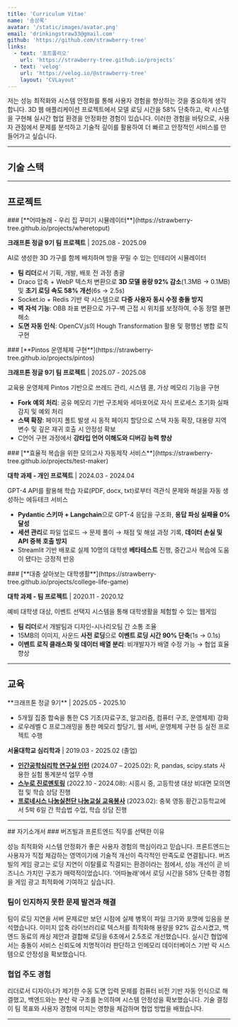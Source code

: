 ```yaml
---
title: 'Curriculum Vitae'
name: '송상록'
avatar: '/static/images/avatar.png'
email: 'drinkingstraw33@gmail.com'
github: 'https://github.com/strawberry-tree'
links:
  - text: '포트폴리오'
    url: 'https://strawberry-tree.github.io/projects'
  - text: 'velog'
    url: 'https://velog.io/@strawberry-tree'
    layout: 'CVLayout'
---
```


<section className="print:page-break-inside-avoid">

저는 성능 최적화와 시스템 안정화를 통해 사용자 경험을 향상하는 것을 중요하게 생각합니다. 3D 웹 애플리케이션 프로젝트에서 모델 로딩 시간을 58% 단축하고, 락 시스템을 구현해 실시간 협업 환경을 안정화한 경험이 있습니다. 이러한 경험을 바탕으로, 사용자 관점에서 문제를 분석하고 기술적 깊이를 활용하여 더 빠르고 안정적인 서비스를 만들어가고 싶습니다.

</section>

---

## 기술 스택

<section className="print:page-break-inside-avoid">

<Tag text="JavaScript" /><Tag text="Next.js" /> <Tag text="React" /> <Tag text="PostgreSQL" /> <Tag text="Express.js" /> <Tag text="Flask" />
</section>

---

## 프로젝트

<section className="print:page-break-inside-avoid">
### [**어따놀래 - 우리 집 꾸미기 시뮬레이터**](https://strawberry-tree.github.io/projects/wheretoput)

**크래프톤 정글 9기 팀 프로젝트** | 2025.08 - 2025.09

AI로 생성한 3D 가구를 함께 배치하며 방을 꾸밀 수 있는 인테리어 시뮬레이터

<Tag text="Next.js" /> <Tag text="React Three Fiber" /> <Tag text="OpenCV.js" />
<Tag text="Socket.io" /> <Tag text="Redis" /> <Tag text="PostgreSQL" />

- **팀 리더**로서 기획, 개발, 배포 전 과정 총괄
- Draco 압축 + WebP 텍스처 변환으로 **3D 모델 용량 92% 감소**(1.3MB → 0.1MB) 및 **초기 로딩 속도 58% 개선**(6s → 2.5s)
- Socket.io + Redis 기반 락 시스템으로 **다중 사용자 동시 수정 충돌 방지**
- **벽 자석 기능**: OBB 좌표 변환으로 가구-벽 근접 시 위치를 보정하여, 수동 정렬 불편 해소
- **도면 자동 인식**: OpenCV.js의 Hough Transformation 활용 및 평행선 병합 로직 구현

</section>

<section className="print:page-break-inside-avoid">
### [**Pintos 운영체제 구현**](https://strawberry-tree.github.io/projects/pintos)

**크래프톤 정글 9기 팀 프로젝트** | 2025.07 - 2025.08

교육용 운영체제 Pintos 기반으로 쓰레드 관리, 시스템 콜, 가상 메모리 기능을 구현

<Tag text="C" />

- **Fork 예외 처리**: 공유 메모리 기반 구조체와 세마포어로 자식 프로세스 초기화 실패 감지 및 예외 처리
- **스택 확장**: 페이지 폴트 발생 시 동적 페이지 할당으로 스택 자동 확장, 대용량 지역변수 및 깊은 재귀 호출 시 안정성 확보
- C언어 구현 과정에서 **강타입 언어 이해도와 디버깅 능력 향상**

</section>

<section className="print:page-break-inside-avoid">
### [**효율적 복습을 위한 모의고사 자동제작 서비스**](https://strawberry-tree.github.io/projects/test-maker)

**대학 과제 - 개인 프로젝트** | 2024.03 - 2024.04

GPT-4 API를 활용해 학습 자료(PDF, docx, txt)로부터 객관식 문제와 해설을 자동 생성하는 에듀테크 서비스

<Tag text="Python" /> <Tag text="Langchain" /> <Tag text="Streamlit" /> <Tag text="Pydantic" />

- **Pydantic 스키마 + Langchain**으로 GPT-4 응답을 구조화, **응답 파싱 실패율 0% 달성**
- **세션 관리**로 파일 업로드 → 문제 풀이 → 채점 및 해설 과정 기록, **데이터 손실 및 API 중복 호출 방지**
- Streamlit 기반 배포로 실제 10명의 대학생 **베타테스트** 진행, 중간고사 복습에 도움이 됐다는 긍정적 반응

</section>

<section className="print:page-break-inside-avoid">
### [**대충 살아보는 대학생활**](https://strawberry-tree.github.io/projects/college-life-game)

**대학 과제 - 팀 프로젝트** | 2020.11 - 2020.12

예비 대학생 대상, 이벤트 선택지 시스템을 통해 대학생활을 체험할 수 있는 웹게임

<Tag text="p5.js" /> <Tag text="JavaScript" />

- **팀 리더**로서 개발팀과 디자인-시나리오팀 간 소통 조율
- 15MB의 이미지, 사운드 **사전 로딩**으로 **이벤트 로딩 시간 90% 단축**(1s → 0.1s)
- **이벤트 로직 클래스화 및 데이터 배열 분리**: 비개발자가 배열 수정 가능 → 협업 효율 향상

</section>

---

## 교육

<section className="print:page-break-inside-avoid">
**크래프톤 정글 9기** | 2025.05 - 2025.10

- 5개월 집중 합숙을 통한 CS 기초(자료구조, 알고리즘, 컴퓨터 구조, 운영체제) 강화
- 로우레벨 C 프로그래밍을 통한 메모리 할당기, 웹 서버, 운영체제 구현 등 실전 프로젝트 수행

**서울대학교 심리학과** | 2019.03 - 2025.02 (졸업)

- [**인간공학심리학 연구실 인턴**](https://hfpsych.snu.ac.kr) (2024.07 – 2025.02): R, pandas, scipy.stats 사용한 실험 통계분석 업무 수행
- [**스누로 진로멘토링**](https://educenter.snu.ac.kr/%EC%8A%A4%EB%88%84%EB%A1%9C/) (2022.10 - 2024.08): 시흥시 중, 고등학생 대상 비대면 모의면접 및 학습 상담 진행
- [**프로네시스 나눔실천단 나눔교실 교육봉사**](https://www.instagram.com/snu_phronesis/) (2023.02): 충북 영동 황간고등학교에서 5박 6일 간 학습법 수업, 학습 상담 진행

</section>

---

<section className="hidden">
## 자기소개서
### 버즈빌과 프론트엔드 직무를 선택한 이유

성능 최적화와 시스템 안정화가 좋은 사용자 경험의 핵심이라고 믿습니다. 프론트엔드는 사용자가 직접 체감하는 영역이기에 기술적 개선이 즉각적인 만족도로 연결됩니다. 버즈빌의 게임 광고는 로딩 지연이 이탈률로 직결되는 환경이라는 점에서, 성능 개선이 곧 비즈니스 가치인 구조가 매력적이었습니다. '어따놀래'에서 로딩 시간을 58% 단축한 경험을 게임 광고 최적화에 기여하고 싶습니다.

### 팀이 인지하지 못한 문제 발견과 해결

팀이 로딩 지연을 서버 문제로만 보던 시점에 실제 병목이 파일 크기와 포맷에 있음을 분석했습니다. 이미지 압축 라이브러리로 텍스처를 최적화해 용량을 92% 감소시켰고, 백엔드 동료의 캐싱 제안과 결합해 로딩을 6초에서 2.5초로 개선했습니다. 실시간 협업에서는 충돌이 서비스 신뢰도에 치명적이라 판단하고 인메모리 데이터베이스 기반 락 시스템으로 안정성을 확보했습니다.

### 협업 주도 경험

리더로서 디자이너가 제기한 수동 도면 입력 문제를 컴퓨터 비전 기반 자동 인식으로 해결했고, 백엔드와는 분산 락 구조를 논의하며 시스템 안정성을 확보했습니다. 기술 결정이 팀 목표와 사용자 경험에 미치는 영향을 체감하며 협업 방법을 배웠습니다.

</section>

---
